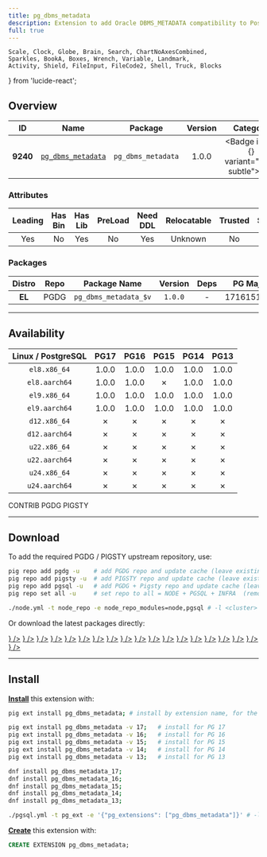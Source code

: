 ```yaml
---
title: pg_dbms_metadata
description: Extension to add Oracle DBMS_METADATA compatibility to PostgreSQL
full: true
---
```


    Scale, Clock, Globe, Brain, Search, ChartNoAxesCombined,
    Sparkles, BookA, Boxes, Wrench, Variable, Landmark,
    Activity, Shield, FileInput, FileCode2, Shell, Truck, Blocks
} from 'lucide-react';

## Overview

| <TooltipIconButton tooltip="Extension unique identifier" side="top">ID</TooltipIconButton> | <TooltipIconButton tooltip="Extension name" side="top">Name</TooltipIconButton> | <TooltipIconButton tooltip="Package name for installation" side="top">Package</TooltipIconButton> | <TooltipIconButton tooltip="Latest available extension version" side="top">Version</TooltipIconButton> | <TooltipIconButton tooltip="Extension category" side="top">Category</TooltipIconButton> | <TooltipIconButton tooltip="Open source license" side="top">License</TooltipIconButton> | <TooltipIconButton tooltip="Programming language" side="top">Lang</TooltipIconButton> |
|:--------:|:--------:|:----------:|:--------------:|:---------------------------------------:|:------------------------------------------------------:|:----:|
| **9240** | [`pg_dbms_metadata`](https://github.com/HexaCluster/pg_dbms_metadata) | `pg_dbms_metadata` | 1.0.0 | <Badge icon={<Shell />} variant="teal-subtle"><a href="/ext/sim" className="no-underline">SIM</a></Badge> | <a href="/ext/list/license#postgresql" className="no-underline"><Badge icon={<Scale />} variant="blue-subtle">PostgreSQL</Badge></a> | <a href="/ext/list/lang#sql"><Badge icon={<FileCode2 />} variant="green-subtle">SQL</Badge></a> |

### Attributes

| <TooltipIconButton tooltip="The Primary Leading extension in the Package" side="top">Leading</TooltipIconButton> | <TooltipIconButton tooltip="Contains binary utils" side="top">Has Bin</TooltipIconButton> | <TooltipIconButton tooltip="Contains .so shared library files" side="top">Has Lib</TooltipIconButton> | <TooltipIconButton tooltip="Requires preloading via shared_preload_libraries" side="top">PreLoad</TooltipIconButton> | <TooltipIconButton tooltip="Requires CREATE EXTENSION DDL command" side="top">Need DDL</TooltipIconButton> | <TooltipIconButton tooltip="Can be installed in any schema" side="top">Relocatable</TooltipIconButton> | <TooltipIconButton tooltip="Can be created by non-superuser" side="top">Trusted</TooltipIconButton> | <TooltipIconButton tooltip="Schemas used by this extension" side="top">Schemas</TooltipIconButton> |
|:-------:|:-------:|:-------:|:-------:|:--------:|:-----------:|:-------:|:-------:|
| Yes | No | Yes | No | Yes | Unknown | No | - |

### Packages

| <TooltipIconButton tooltip="Linux distribution family, EL or Debian" side="top">Distro</TooltipIconButton> | <TooltipIconButton tooltip="Package repository" side="top">Repo</TooltipIconButton> | <TooltipIconButton tooltip="The RPM/DEB Package Name Pattern (replace $v with real pg major)" side="top">Package Name</TooltipIconButton> | <TooltipIconButton tooltip="Latest package version" side="top">Version</TooltipIconButton> | <TooltipIconButton tooltip="RPM/DEB Package dependencies" side="top">Deps</TooltipIconButton> | <TooltipIconButton tooltip="Available in these PostgreSQL Major Versions" side="top">PG Major</TooltipIconButton> |
|:----------:|:--------:|:------------------------:|:-----------:|:------------:|:------------------:|
|   **EL**   | <Badge variant="blue-subtle"><span className="font-bold">PGDG</span></Badge> | `pg_dbms_metadata_$v` | `1.0.0` | - | <Badge variant="green-subtle">17</Badge><Badge variant="green-subtle">16</Badge><Badge variant="green-subtle">15</Badge><Badge variant="green-subtle">14</Badge><Badge variant="green-subtle">13</Badge> |



------

## Availability

| <TooltipIconButton tooltip="Linux Distro Arch / PostgreSQL Major Version" side="top">Linux / PostgreSQL </TooltipIconButton> | **PG17** | **PG16** | **PG15** | **PG14** | **PG13** |
|:-----:|:-----:|:-----:|:-----:|:-----:|:-----:|
| `el8.x86_64` | <Badge variant="blue-subtle">1.0.0</Badge> | <Badge variant="blue-subtle">1.0.0</Badge> | <Badge variant="blue-subtle">1.0.0</Badge> | <Badge variant="blue-subtle">1.0.0</Badge> | <Badge variant="blue-subtle">1.0.0</Badge> |
| `el8.aarch64` | <Badge variant="blue-subtle">1.0.0</Badge> | <Badge variant="blue-subtle">1.0.0</Badge> | <Badge variant="red-subtle">✗</Badge> | <Badge variant="blue-subtle">1.0.0</Badge> | <Badge variant="blue-subtle">1.0.0</Badge> |
| `el9.x86_64` | <Badge variant="blue-subtle">1.0.0</Badge> | <Badge variant="blue-subtle">1.0.0</Badge> | <Badge variant="blue-subtle">1.0.0</Badge> | <Badge variant="blue-subtle">1.0.0</Badge> | <Badge variant="blue-subtle">1.0.0</Badge> |
| `el9.aarch64` | <Badge variant="blue-subtle">1.0.0</Badge> | <Badge variant="blue-subtle">1.0.0</Badge> | <Badge variant="blue-subtle">1.0.0</Badge> | <Badge variant="blue-subtle">1.0.0</Badge> | <Badge variant="blue-subtle">1.0.0</Badge> |
| `d12.x86_64` | <Badge variant="red-subtle">✗</Badge> | <Badge variant="red-subtle">✗</Badge> | <Badge variant="red-subtle">✗</Badge> | <Badge variant="red-subtle">✗</Badge> | <Badge variant="red-subtle">✗</Badge> |
| `d12.aarch64` | <Badge variant="red-subtle">✗</Badge> | <Badge variant="red-subtle">✗</Badge> | <Badge variant="red-subtle">✗</Badge> | <Badge variant="red-subtle">✗</Badge> | <Badge variant="red-subtle">✗</Badge> |
| `u22.x86_64` | <Badge variant="red-subtle">✗</Badge> | <Badge variant="red-subtle">✗</Badge> | <Badge variant="red-subtle">✗</Badge> | <Badge variant="red-subtle">✗</Badge> | <Badge variant="red-subtle">✗</Badge> |
| `u22.aarch64` | <Badge variant="red-subtle">✗</Badge> | <Badge variant="red-subtle">✗</Badge> | <Badge variant="red-subtle">✗</Badge> | <Badge variant="red-subtle">✗</Badge> | <Badge variant="red-subtle">✗</Badge> |
| `u24.x86_64` | <Badge variant="red-subtle">✗</Badge> | <Badge variant="red-subtle">✗</Badge> | <Badge variant="red-subtle">✗</Badge> | <Badge variant="red-subtle">✗</Badge> | <Badge variant="red-subtle">✗</Badge> |
| `u24.aarch64` | <Badge variant="red-subtle">✗</Badge> | <Badge variant="red-subtle">✗</Badge> | <Badge variant="red-subtle">✗</Badge> | <Badge variant="red-subtle">✗</Badge> | <Badge variant="red-subtle">✗</Badge> |

<Badge variant="green-subtle"><span className="font-black">CONTRIB</span></Badge> <Badge variant="blue-subtle"><span className="font-black">PGDG</span></Badge> <Badge variant="amber-subtle"><span className="font-black">PIGSTY</span></Badge>

------

## Download

To add the required PGDG / PIGSTY upstream repository, use:

```bash tab="pig"
pig repo add pgdg -u    # add PGDG repo and update cache (leave existing repos)
pig repo add pigsty -u  # add PIGSTY repo and update cache (leave existing repos)
pig repo add pgsql -u   # add PGDG + Pigsty repo and update cache (leave existing repos)
pig repo set all -u     # set repo to all = NODE + PGSQL + INFRA  (remove existing repos)
```
```bash tab="pigsty"
./node.yml -t node_repo -e node_repo_modules=node,pgsql # -l <cluster>
```

Or download the latest packages directly:

<Files>
    <Folder name="el8.x86_64">
        <a href="https://download.postgresql.org/pub/repos/yum/17/redhat/rhel-8-x86_64/pg_dbms_metadata_17-1.0.0-1PGDG.rhel8.noarch.rpm"><File name="pg_dbms_metadata_17-1.0.0-1PGDG.rhel8.noarch.rpm" icon={<Package className="text-emerald-500" />} /></a>
        <a href="https://download.postgresql.org/pub/repos/yum/16/redhat/rhel-8-x86_64/pg_dbms_metadata_16-1.0.0-1PGDG.rhel8.noarch.rpm"><File name="pg_dbms_metadata_16-1.0.0-1PGDG.rhel8.noarch.rpm" icon={<Package className="text-emerald-500" />} /></a>
        <a href="https://download.postgresql.org/pub/repos/yum/15/redhat/rhel-8-x86_64/pg_dbms_metadata_15-1.0.0-1PGDG.rhel8.noarch.rpm"><File name="pg_dbms_metadata_15-1.0.0-1PGDG.rhel8.noarch.rpm" icon={<Package className="text-emerald-500" />} /></a>
        <a href="https://download.postgresql.org/pub/repos/yum/14/redhat/rhel-8-x86_64/pg_dbms_metadata_14-1.0.0-1PGDG.rhel8.noarch.rpm"><File name="pg_dbms_metadata_14-1.0.0-1PGDG.rhel8.noarch.rpm" icon={<Package className="text-emerald-500" />} /></a>
        <a href="https://download.postgresql.org/pub/repos/yum/13/redhat/rhel-8-x86_64/pg_dbms_metadata_13-1.0.0-1PGDG.rhel8.noarch.rpm"><File name="pg_dbms_metadata_13-1.0.0-1PGDG.rhel8.noarch.rpm" icon={<Package className="text-emerald-500" />} /></a>
    </Folder>
    <Folder name="el8.aarch64">
        <a href="https://download.postgresql.org/pub/repos/yum/17/redhat/rhel-8-aarch64/pg_dbms_metadata_17-1.0.0-1PGDG.rhel8.noarch.rpm"><File name="pg_dbms_metadata_17-1.0.0-1PGDG.rhel8.noarch.rpm" icon={<Package className="text-orange-500" />} /></a>
        <a href="https://download.postgresql.org/pub/repos/yum/16/redhat/rhel-8-aarch64/pg_dbms_metadata_16-1.0.0-1PGDG.rhel8.noarch.rpm"><File name="pg_dbms_metadata_16-1.0.0-1PGDG.rhel8.noarch.rpm" icon={<Package className="text-orange-500" />} /></a>
        <a href="https://download.postgresql.org/pub/repos/yum/14/redhat/rhel-8-aarch64/pg_dbms_metadata_14-1.0.0-1PGDG.rhel8.noarch.rpm"><File name="pg_dbms_metadata_14-1.0.0-1PGDG.rhel8.noarch.rpm" icon={<Package className="text-orange-500" />} /></a>
        <a href="https://download.postgresql.org/pub/repos/yum/13/redhat/rhel-8-aarch64/pg_dbms_metadata_13-1.0.0-1PGDG.rhel8.noarch.rpm"><File name="pg_dbms_metadata_13-1.0.0-1PGDG.rhel8.noarch.rpm" icon={<Package className="text-orange-500" />} /></a>
    </Folder>
    <Folder name="el9.x86_64">
        <a href="https://download.postgresql.org/pub/repos/yum/17/redhat/rhel-9-x86_64/pg_dbms_metadata_17-1.0.0-1PGDG.rhel9.noarch.rpm"><File name="pg_dbms_metadata_17-1.0.0-1PGDG.rhel9.noarch.rpm" icon={<Package className="text-emerald-500" />} /></a>
        <a href="https://download.postgresql.org/pub/repos/yum/16/redhat/rhel-9-x86_64/pg_dbms_metadata_16-1.0.0-1PGDG.rhel9.noarch.rpm"><File name="pg_dbms_metadata_16-1.0.0-1PGDG.rhel9.noarch.rpm" icon={<Package className="text-emerald-500" />} /></a>
        <a href="https://download.postgresql.org/pub/repos/yum/15/redhat/rhel-9-x86_64/pg_dbms_metadata_15-1.0.0-1PGDG.rhel9.noarch.rpm"><File name="pg_dbms_metadata_15-1.0.0-1PGDG.rhel9.noarch.rpm" icon={<Package className="text-emerald-500" />} /></a>
        <a href="https://download.postgresql.org/pub/repos/yum/14/redhat/rhel-9-x86_64/pg_dbms_metadata_14-1.0.0-1PGDG.rhel9.noarch.rpm"><File name="pg_dbms_metadata_14-1.0.0-1PGDG.rhel9.noarch.rpm" icon={<Package className="text-emerald-500" />} /></a>
        <a href="https://download.postgresql.org/pub/repos/yum/13/redhat/rhel-9-x86_64/pg_dbms_metadata_13-1.0.0-1PGDG.rhel9.noarch.rpm"><File name="pg_dbms_metadata_13-1.0.0-1PGDG.rhel9.noarch.rpm" icon={<Package className="text-emerald-500" />} /></a>
    </Folder>
    <Folder name="el9.aarch64">
        <a href="https://download.postgresql.org/pub/repos/yum/17/redhat/rhel-9-aarch64/pg_dbms_metadata_17-1.0.0-1PGDG.rhel9.noarch.rpm"><File name="pg_dbms_metadata_17-1.0.0-1PGDG.rhel9.noarch.rpm" icon={<Package className="text-orange-500" />} /></a>
        <a href="https://download.postgresql.org/pub/repos/yum/16/redhat/rhel-9-aarch64/pg_dbms_metadata_16-1.0.0-1PGDG.rhel9.noarch.rpm"><File name="pg_dbms_metadata_16-1.0.0-1PGDG.rhel9.noarch.rpm" icon={<Package className="text-orange-500" />} /></a>
        <a href="https://download.postgresql.org/pub/repos/yum/15/redhat/rhel-9-aarch64/pg_dbms_metadata_15-1.0.0-1PGDG.rhel9.noarch.rpm"><File name="pg_dbms_metadata_15-1.0.0-1PGDG.rhel9.noarch.rpm" icon={<Package className="text-orange-500" />} /></a>
        <a href="https://download.postgresql.org/pub/repos/yum/14/redhat/rhel-9-aarch64/pg_dbms_metadata_14-1.0.0-1PGDG.rhel9.noarch.rpm"><File name="pg_dbms_metadata_14-1.0.0-1PGDG.rhel9.noarch.rpm" icon={<Package className="text-orange-500" />} /></a>
        <a href="https://download.postgresql.org/pub/repos/yum/13/redhat/rhel-9-aarch64/pg_dbms_metadata_13-1.0.0-1PGDG.rhel9.noarch.rpm"><File name="pg_dbms_metadata_13-1.0.0-1PGDG.rhel9.noarch.rpm" icon={<Package className="text-orange-500" />} /></a>
    </Folder>
    <Folder name="d12.x86_64">
    </Folder>
    <Folder name="d12.aarch64">
    </Folder>
    <Folder name="u22.x86_64">
    </Folder>
    <Folder name="u22.aarch64">
    </Folder>
    <Folder name="u24.x86_64">
    </Folder>
    <Folder name="u24.aarch64">
    </Folder>
</Files>

------

## Install

[**Install**](/docs/pgsql/extension/install) this extension with:

```bash tab="pig"
pig ext install pg_dbms_metadata; # install by extension name, for the current active PG version

pig ext install pg_dbms_metadata -v 17;   # install for PG 17
pig ext install pg_dbms_metadata -v 16;   # install for PG 16
pig ext install pg_dbms_metadata -v 15;   # install for PG 15
pig ext install pg_dbms_metadata -v 14;   # install for PG 14
pig ext install pg_dbms_metadata -v 13;   # install for PG 13
```
```bash tab="yum" 
dnf install pg_dbms_metadata_17;
dnf install pg_dbms_metadata_16;
dnf install pg_dbms_metadata_15;
dnf install pg_dbms_metadata_14;
dnf install pg_dbms_metadata_13;
```
```bash tab="ansible"
./pgsql.yml -t pg_ext -e '{"pg_extensions": ["pg_dbms_metadata"]}' # -l <cls>
```

[**Create**](/docs/pgsql/extension/create) this extension with:

```sql
CREATE EXTENSION pg_dbms_metadata;
```


